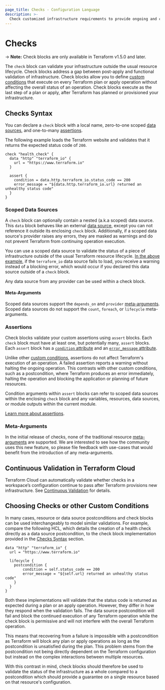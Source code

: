 ```yaml
---
page_title: Checks - Configuration Language
description: >-
  Check customized infrastructure requirements to provide ongoing and continuous verification.
---
```


# Checks

-> **Note:** Check blocks are only available in Terraform v1.5.0 and later.

The `check` block can validate your infrastructure outside the usual resource lifecycle. Check blocks address a gap between post-apply and functional validation of infrastructure. Check blocks allow you to define [custom conditions](/terraform/language/expressions/custom-conditions) that execute on every Terraform plan or apply operation without affecting the overall status of an operation. Check blocks execute as the last step of a plan or apply, after Terraform has planned or provisioned your infrastructure.

## Checks Syntax

You can declare a `check` block with a local name, zero-to-one scoped [data sources](#scoped-data-sources), and one-to-many [assertions](#assertions).

The following example loads the Terraform website and validates that it returns the expected status code of `200`.

```hcl
check "health_check" {
  data "http" "terraform_io" {
    url = "https://www.terraform.io"
  }

  assert {
    condition = data.http.terraform_io.status_code == 200
    error_message = "${data.http.terraform_io.url} returned an unhealthy status code"
  }
}
```

### Scoped Data Sources

A `check` block can optionally contain a nested (a.k.a scoped) data source. This `data` block behaves like an external [data source](/terraform/language/data-sources), except you can not reference it outside its enclosing `check` block. Additionally, if a scoped data source's provider raises any errors, they are masked as warnings and do not prevent Terraform from continuing operation execution.

You can use a scoped data source to validate the status of a piece of infrastructure outside of the usual Terraform resource lifecycle. [In the above example](#checks-syntax), if the `terraform_io` data source fails to load, you receive a warning instead of a blocking error, which would occur if you declared this data source outside of a `check` block.

Any data source from any provider can be used within a check block.

#### Meta-Arguments

Scoped data sources support the `depends_on` and `provider` [meta-arguments](/terraform/language/resources/syntax#meta-arguments). Scoped data sources do not support the `count`, `foreach`, or `lifecycle` meta-arguments.

### Assertions

Check blocks validate your custom assertions using `assert` blocks. Each `check` block must have at least one, but potentially many, `assert` blocks. Each `assert` block has a [`condition` attribute](/terraform/language/expressions/custom-conditions#condition-expressions) and an [`error_message` attribute](/terraform/language/expressions/custom-conditions#error-messages).

Unlike other [custom conditions](/terraform/language/expressions/custom-conditions), assertions do not affect Terraform's execution of an operation. A failed assertion reports a warning without halting the ongoing operation. This contrasts with other custom conditions, such as a postcondition, where Terraform produces an error immediately, halting the operation and blocking the application or planning of future resources.

Condition arguments within `assert` blocks can refer to scoped data sources within the enclosing `check` block and any variables, resources, data sources, or module outputs within the current module.

[Learn more about assertions](/terraform/language/expressions/custom-conditions#check-assertions).

### Meta-Arguments

In the initial release of checks, none of the traditional resource [meta-arguments](/terraform/language/resources/syntax#meta-arguments) are supported. We are interested to see how the community uses this new feature, so please file feedback with use-cases that would benefit from the introduction of any meta-arguments.

## Continuous Validation in Terraform Cloud

Terraform Cloud can automatically validate whether checks in a workspace’s configuration continue to pass after Terraform provisions new infrastructure. See [Continuous Validation](/terraform/cloud-docs/workspaces/health#continuous-validation) for details.

## Choosing Checks or other Custom Conditions

In many cases, resource or data source postconditions and check blocks can be used interchangeably to model similar validations. For example, compare the following HCL, which details the creation of a health check directly as a data source postcondition, to the check block implementation provided in the [Checks Syntax](#checks-syntax) section.

```hcl
data "http" "terraform_io" {
  url = "https://www.terraform.io"

  lifecycle {
    postcondition {
        condition = self.status_code == 200
        error_message = "${self.url} returned an unhealthy status code"
    }
  }
}
```

Both these implementations will validate that the status code is returned as expected during a plan or an apply operation. However, they differ in how they respond when the validation fails. The data source postcondition will fail and block the continued execution of any Terraform operation while the check block is permissive and will not interfere with the overall Terraform operation.

This means that recovering from a failure is impossible with a postcondition as Terraform will block any plan or apply operations as long as the postcondition is unsatisfied during the plan. This problem stems from the postcondition not being directly dependent on the Terraform configuration but instead on the complex interactions between multiple resources.

With this contrast in mind, check blocks should therefore be used to validate the status of the infrastructure as a whole compared to a postcondition which should provide a guarantee on a single resource based on that resource's configuration.
